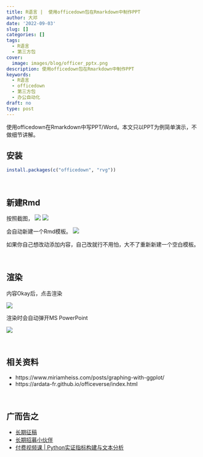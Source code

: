 ```yaml
---
title: R语言 |  使用officedown包在Rmarkdown中制作PPT
author: 大邓
date: '2022-09-03'
slug: []
categories: []
tags:
  - R语言
  - 第三方包
cover:
  image: images/blog/officer_pptx.png
description: 使用officedown包在Rmarkdown中制作PPT
keywords:
  - R语言
  - officedown
  - 第三方包
  - 办公自动化
draft: no
type: post
---
```




使用officedown在Rmarkdown中写PPT/Word。本文只以PPT为例简单演示，不做细节讲解。

## 安装

```r
install.packages(c("officedown", "rvg"))
```

<br>

## 新建Rmd
按照截图，
![](img/1.png)
![](img/2.png)

会自动新建一个Rmd模板。
![](img/3.png)

如果你自己想改动添加内容，自己改就行不用怕，大不了重新新建一个空白模板。

<br>

## 渲染
内容Okay后，点击渲染

![](img/4.png)

渲染时会自动弹开MS PowerPoint

![](img/5.png)


<br>

## 相关资料

- https://www.miriamheiss.com/posts/graphing-with-ggplot/
- https://ardata-fr.github.io/officeverse/index.html

<br>

## 广而告之

-   [长期征稿](https://textdata.cn/blog/call_for_paper/)
-   [长期招募小伙伴](https://textdata.cn/blog/we_need_you/)
-   [付费视频课 \| Python实证指标构建与文本分析](https://textdata.cn/blog/management_python_course/)
